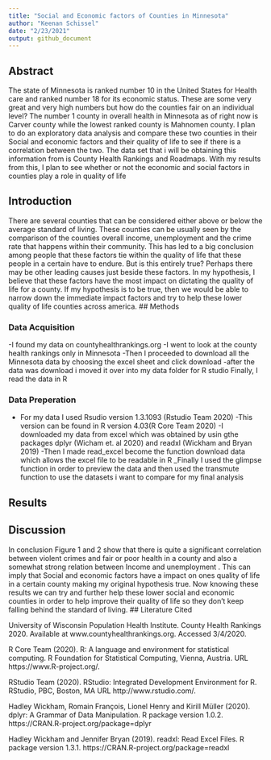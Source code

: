 ```yaml
---
title: "Social and Economic factors of Counties in Minnesota"
author: "Keenan Schissel"
date: "2/23/2021"
output: github_document
---
```


## Abstract
The state of Minnesota is ranked number 10 in the United States for Health care and ranked number 18 for its economic status. These are some very great and very high numbers but how do the counties fair on an individual level? The number 1 county in overall health in Minnesota as of right now is Carver county while the lowest ranked county is Mahnomen county. I plan to do an exploratory data analysis and compare these two counties in their Social and economic factors and their quality of life to see if there is a correlation between the two. The data set that i will be obtaining this information from is County Health Rankings and Roadmaps. With my results from this, I plan to see whether or not the economic and social factors in counties play a role in quality of life

## Introduction
There are several counties that can be considered either above or below the average standard of living. These counties can be usually seen by the comparison of the counties overall income, unemployment and the crime rate that happens within their community. This has led to a big conclusion among people that these factors tie within the quality of life that these people in a certain have to endure. But is this entirely true? Perhaps there may be other leading causes just beside these factors. In my hypothesis, I believe that these factors have the most impact on dictating the quality of life for a county. If my hypothesis is to be true, then we would be able to narrow down the immediate impact factors and try to help these lower quality of life counties across america.
## Methods

### Data Acquisition
-I found my data on countyhealthrankings.org
-I went to look at the county health rankings only in Minnesota
-Then I proceeded to download all the Minnesota data by choosing the excel sheet and click download
-after the data was download i moved it over into my data folder for R studio
Finally, I read the data in R

### Data Preperation
- For my data I used Rsudio version 1.3.1093 (Rstudio Team 2020)
-This version can be found in R version 4.03(R Core Team 2020)
-I downloaded my data from excel which was obtained by usin gthe packages dplyr (Wicham et. al 2020) and readxl (Wickham and Bryan 2019)
-Then I made read_excel become the function download data which allows the excel file to be readable in R
_Finally I used the glimpse function in order to preview the data and then used the transmute function to use the datasets i want to compare for my final analysis

## Results

## Discussion
In conclusion Figure 1 and 2 show that there is quite a significant correlation between violent crimes and fair or poor health in a county and also a somewhat strong relation between Income and unemployment . This can imply that Social and economic factors have a impact on ones quality of life in a certain county making my original hypothesis true. Now knowing these results we can try and further help these lower social and economic counties in order to help improve their quality of life so they don't keep falling behind the standard of living.
## Literature Cited

University of Wisconsin Population Health Institute. County Health Rankings 2020.     Available at www.countyhealthrankings.org. Accessed 3/4/2020.

 R Core Team (2020). R: A language and environment for
  statistical computing. R Foundation for Statistical Computing,
  Vienna, Austria. URL https://www.R-project.org/.
  
  RStudio Team (2020). RStudio: Integrated Development
  Environment for R. RStudio, PBC, Boston, MA URL
  http://www.rstudio.com/.

Hadley Wickham, Romain François, Lionel Henry and Kirill
  Müller (2020). dplyr: A Grammar of Data Manipulation. R
  package version 1.0.2.
  https://CRAN.R-project.org/package=dplyr

Hadley Wickham and Jennifer Bryan (2019). readxl: Read
  Excel Files. R package version 1.3.1.
  https://CRAN.R-project.org/package=readxl
